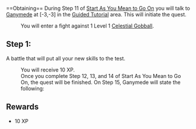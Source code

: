 {{Questbox
 |starting=Talk to [[Ganymede]] at [-3,-3]
 |level=1
 |prerequisites=[[Start As You Mean to Go On]]
 |recommended=1
 |rewards=10 [[XP]]
 |items=None
 |sequel=[[The Ring of Living Dangerously]]
 |repeatable=No
}}
<br style="clear:both" />
==Obtaining==
During Step 11 of [[Start As You Mean to Go On]] you will talk to [[Ganymede]] at [-3,-3] in the [[Guided Tutorial]] area. This will initiate the quest.
{{dialog|text=Well done! Equip the items you've earned, then head to the next map where you'll face a more formidable enemy!
; Set off to challenge this new enemy.
}}
: You will enter a fight against 1 Level 1 [[Celestial Gobball]].

==Step 1: {{PAGENAME}}==
; A battle that will put all your new skills to the test.
{{queststep|Defeat 1 Celestial Gobball in a single fight}}
: You will receive 10 XP.
: Once you complete Step 12, 13, and 14 of Start As You Mean to Go On, the quest will be finished. On Step 15, Ganymede will state the following:
{{Dialog|text=A very promising start! Follow me, I'll take you to another part of the temple.
; Follow Ganymede.
}}

==Rewards==
* 10 XP
